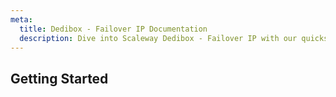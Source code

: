 ```yaml
---
meta:
  title: Dedibox - Failover IP Documentation
  description: Dive into Scaleway Dedibox - Failover IP with our quickstart guides, how-tos, tutorials and more.
---
```


<ProductHeader
   productName="Dedibox - Failover IP"
   productLogo="dedibox"
   description="Failover IPs are IP addresses that you can order and move from one server to another (even across data centers), without changing your whole configuration."
   url="/dedibox-ip-failover/quickstart"
   label="Failover IP Quickstart"
/>

## Getting Started

<Grid>
    <SummaryCard
        title="Quickstart"
        icon="rocket"
        description="Learn how to create, and manage a Dedibox failover IP in a few steps."
        label="View Quickstart"
        url="/dedibox-ip-failover/quickstart/"
    />
    <SummaryCard
        title="Concepts"
        icon="info"
        description="Core concepts that give you a better understanding of failover IPs."
        label="View Concepts"
        url="/dedibox-ip-failover/concepts/"
    />
    <SummaryCard
        title="How-tos"
        icon="help-circle-outline"
        description="Check our guides helping you to configure failover IPs for Dedibox."
        label="View How-tos"
        url="/dedibox-ip-failover/how-to/"
    />
</Grid>

<ClickableBanner
    productLogo="cli"
    title="Dedibox Failover IP API"
    description="Learn how to create and manage your Dedibox dedicated servers through the API."
    url="https://console.online.net/en/api/"
    label="Go to Dedibox API"
/>